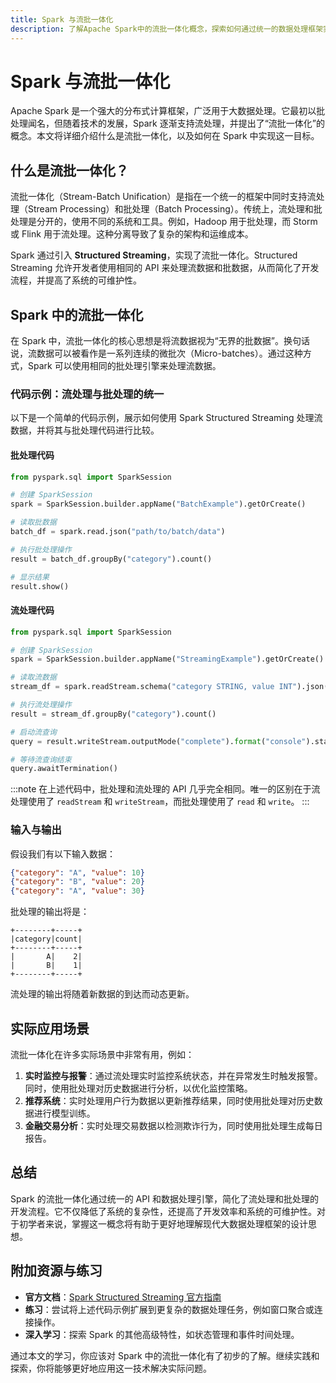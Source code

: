 ```yaml
---
title: Spark 与流批一体化
description: 了解Apache Spark中的流批一体化概念，探索如何通过统一的数据处理框架实现实时流处理和批量处理的融合。
---
```


# Spark 与流批一体化

Apache Spark 是一个强大的分布式计算框架，广泛用于大数据处理。它最初以批处理闻名，但随着技术的发展，Spark 逐渐支持流处理，并提出了“流批一体化”的概念。本文将详细介绍什么是流批一体化，以及如何在 Spark 中实现这一目标。

## 什么是流批一体化？

流批一体化（Stream-Batch Unification）是指在一个统一的框架中同时支持流处理（Stream Processing）和批处理（Batch Processing）。传统上，流处理和批处理是分开的，使用不同的系统和工具。例如，Hadoop 用于批处理，而 Storm 或 Flink 用于流处理。这种分离导致了复杂的架构和运维成本。

Spark 通过引入 **Structured Streaming**，实现了流批一体化。Structured Streaming 允许开发者使用相同的 API 来处理流数据和批数据，从而简化了开发流程，并提高了系统的可维护性。

## Spark 中的流批一体化

在 Spark 中，流批一体化的核心思想是将流数据视为“无界的批数据”。换句话说，流数据可以被看作是一系列连续的微批次（Micro-batches）。通过这种方式，Spark 可以使用相同的批处理引擎来处理流数据。

### 代码示例：流处理与批处理的统一

以下是一个简单的代码示例，展示如何使用 Spark Structured Streaming 处理流数据，并将其与批处理代码进行比较。

#### 批处理代码
```python
from pyspark.sql import SparkSession

# 创建 SparkSession
spark = SparkSession.builder.appName("BatchExample").getOrCreate()

# 读取批数据
batch_df = spark.read.json("path/to/batch/data")

# 执行批处理操作
result = batch_df.groupBy("category").count()

# 显示结果
result.show()
```

#### 流处理代码
```python
from pyspark.sql import SparkSession

# 创建 SparkSession
spark = SparkSession.builder.appName("StreamingExample").getOrCreate()

# 读取流数据
stream_df = spark.readStream.schema("category STRING, value INT").json("path/to/stream/data")

# 执行流处理操作
result = stream_df.groupBy("category").count()

# 启动流查询
query = result.writeStream.outputMode("complete").format("console").start()

# 等待流查询结束
query.awaitTermination()
```

:::note
在上述代码中，批处理和流处理的 API 几乎完全相同。唯一的区别在于流处理使用了 `readStream` 和 `writeStream`，而批处理使用了 `read` 和 `write`。
:::

### 输入与输出

假设我们有以下输入数据：

```json
{"category": "A", "value": 10}
{"category": "B", "value": 20}
{"category": "A", "value": 30}
```

批处理的输出将是：

```
+--------+-----+
|category|count|
+--------+-----+
|       A|    2|
|       B|    1|
+--------+-----+
```

流处理的输出将随着新数据的到达而动态更新。

## 实际应用场景

流批一体化在许多实际场景中非常有用，例如：

1. **实时监控与报警**：通过流处理实时监控系统状态，并在异常发生时触发报警。同时，使用批处理对历史数据进行分析，以优化监控策略。
2. **推荐系统**：实时处理用户行为数据以更新推荐结果，同时使用批处理对历史数据进行模型训练。
3. **金融交易分析**：实时处理交易数据以检测欺诈行为，同时使用批处理生成每日报告。

## 总结

Spark 的流批一体化通过统一的 API 和数据处理引擎，简化了流处理和批处理的开发流程。它不仅降低了系统的复杂性，还提高了开发效率和系统的可维护性。对于初学者来说，掌握这一概念将有助于更好地理解现代大数据处理框架的设计思想。

## 附加资源与练习

- **官方文档**：[Spark Structured Streaming 官方指南](https://spark.apache.org/docs/latest/structured-streaming-programming-guide.html)
- **练习**：尝试将上述代码示例扩展到更复杂的数据处理任务，例如窗口聚合或连接操作。
- **深入学习**：探索 Spark 的其他高级特性，如状态管理和事件时间处理。

通过本文的学习，你应该对 Spark 中的流批一体化有了初步的了解。继续实践和探索，你将能够更好地应用这一技术解决实际问题。